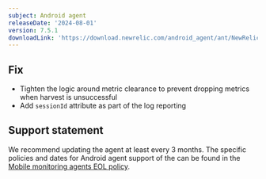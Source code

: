```yaml
---
subject: Android agent
releaseDate: '2024-08-01'
version: 7.5.1
downloadLink: 'https://download.newrelic.com/android_agent/ant/NewRelic_Android_Agent_7.5.1.zip'
---
```


## Fix

* Tighten the logic around metric clearance to prevent dropping metrics when harvest is unsuccessful
* Add `sessionId` attribute as part of the log reporting

## Support statement

We recommend updating the agent at least every 3 months. The specific policies and dates for Android agent support of the can be found in the [Mobile monitoring agents EOL policy](/docs/mobile-monitoring/new-relic-mobile/get-started/mobile-agents-eol-policy/#android-eol).
